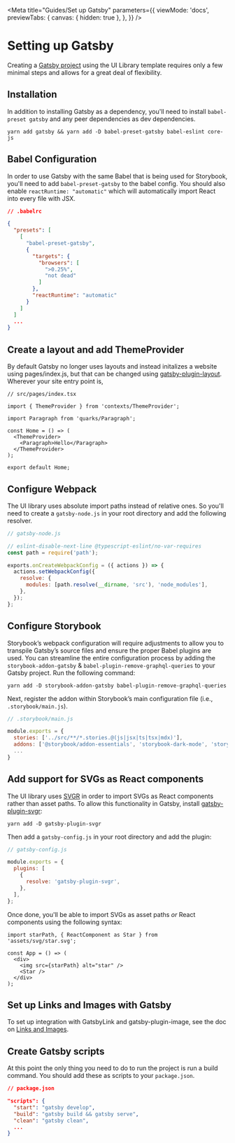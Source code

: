 
<Meta
  title="Guides/Set up Gatsby"
  parameters={{
    viewMode: 'docs',
    previewTabs: {
      canvas: { hidden: true },
    },
  }}
/>

# Setting up Gatsby

Creating a
[Gatsby project](https://www.gatsbyjs.com/docs/using-gatsby-professionally/setting-up-gatsby-without-gatsby-new/) using
the UI Library template requires only a few minimal steps and allows for a great deal of flexibility.

## Installation

In addition to installing Gatsby as a dependency, you'll need to install `babel-preset gatsby` and any peer dependencies
as dev dependencies.

```shell
yarn add gatsby && yarn add -D babel-preset-gatsby babel-eslint core-js
```

## Babel Configuration

In order to use Gatsby with the same Babel that is being used for Storybook, you'll need to add `babel-preset-gatsby` to
the babel config. You should also enable `reactRuntime: "automatic"` which will automatically import React into every
file with JSX.

```json
// .babelrc

{
  "presets": [
    [
      "babel-preset-gatsby",
      {
        "targets": {
          "browsers": [
            ">0.25%",
            "not dead"
          ]
        },
        "reactRuntime": "automatic"
      }
    ]
  ]
  ...
}
```

## Create a layout and add ThemeProvider

By default Gatsby no longer uses layouts and instead initalizes a website using pages/index.js, but that can be changed
using [gatsby-plugin-layout](https://www.gatsbyjs.com/plugins/gatsby-plugin-layout/). Wherever your site entry point is,

```tsx
// src/pages/index.tsx

import { ThemeProvider } from 'contexts/ThemeProvider';

import Paragraph from 'quarks/Paragraph';

const Home = () => (
  <ThemeProvider>
    <Paragraph>Hello</Paragraph>
  </ThemeProvider>
);

export default Home;
```

## Configure Webpack

The UI library uses absolute import paths instead of relative ones. So you'll need to create a `gatsby-node.js` in your
root directory and add the following resolver.

```js
// gatsby-node.js

// eslint-disable-next-line @typescript-eslint/no-var-requires
const path = require('path');

exports.onCreateWebpackConfig = ({ actions }) => {
  actions.setWebpackConfig({
    resolve: {
      modules: [path.resolve(__dirname, 'src'), 'node_modules'],
    },
  });
};
```

## Configure Storybook

Storybook’s webpack configuration will require adjustments to allow you to transpile Gatsby’s source files and ensure
the proper Babel plugins are used. You can streamline the entire configuration process by adding the
`storybook-addon-gatsby` & `babel-plugin-remove-graphql-queries` to your Gatsby project. Run the following command:

```shell
yarn add -D storybook-addon-gatsby babel-plugin-remove-graphql-queries
```

Next, register the addon within Storybook’s main configuration file (i.e., `.storybook/main.js`).

```js
// .storybook/main.js

module.exports = {
  stories: ['../src/**/*.stories.@(js|jsx|ts|tsx|mdx)'],
  addons: ['@storybook/addon-essentials', 'storybook-dark-mode', 'storybook-addon-gatsby'],
  ...
}
```

## Add support for SVGs as React components

The UI library uses [SVGR](https://react-svgr.com/docs/webpack/) in order to import SVGs as React components rather than
asset paths. To allow this functionality in Gatsby, install
[gatsby-plugin-svgr](https://www.gatsbyjs.com/plugins/gatsby-plugin-svgr/):

```shell
yarn add -D gatsby-plugin-svgr
```

Then add a `gatsby-config.js` in your root directory and add the plugin:

```js
// gatsby-config.js

module.exports = {
  plugins: [
    {
      resolve: 'gatsby-plugin-svgr',
    },
  ],
};
```

Once done, you'll be able to import SVGs as asset paths _or_ React components using the following syntax:

```tsx
import starPath, { ReactComponent as Star } from 'assets/svg/star.svg';

const App = () => (
  <div>
    <img src={starPath} alt="star" />
    <Star />
  </div>
);
```

## Set up Links and Images with Gatsby

To set up integration with GatsbyLink and gatsby-plugin-image, see the doc on
[Links and Images](?path=/docs/guides-links-and-images--page).

## Create Gatsby scripts

At this point the only thing you need to do to run the project is run a build command. You should add these as scripts
to your `package.json`.

```json
// package.json

"scripts": {
  "start": "gatsby develop",
  "build": "gatsby build && gatsby serve",
  "clean": "gatsby clean",
  ...
}
```
